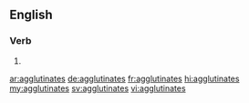 {{also|agglutinâtes}}
==English==

===Verb===
{{head|en|verb form}}

# {{en-third-person singular of|agglutinate}}

[[ar:agglutinates]]
[[de:agglutinates]]
[[fr:agglutinates]]
[[hi:agglutinates]]
[[my:agglutinates]]
[[sv:agglutinates]]
[[vi:agglutinates]]
